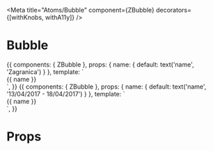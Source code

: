 
<Meta title="Atoms/Bubble" component={ZBubble} decorators={[withKnobs, withA11y]} />

# Bubble

<Preview>
  <Story name="Common">
    {{
        components: { ZBubble },
        props: {
          name: {
            default: text('name', 'Zagranica')
          }
        },
        template: `<div style="display: grid; justify-content: start">
          <ZBubble>{{ name }}</ZBubble>
        </div>`,
    }}
  </Story>
</Preview>

<Preview>
  <Story name="as filter">
    {{
      components: { ZBubble },
      props: {
        name: {
          default: text('name', '13/04/2017 - 18/04/2017')
        }
      },
      template: `<div style="display: grid; justify-content: start">
          <ZBubble type="filter">{{ name }}</ZBubble>
        </div>`,
    }}
  </Story>
</Preview>

# Props

<Props of={ZBubble} />
